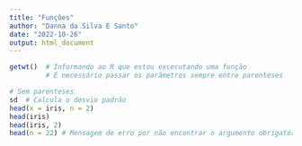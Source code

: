 ```yaml
---
title: "Funções"
author: "Danna da Silva E Santo"
date: "2022-10-26"
output: html_document
---
```


```r
getwt()  # Informando ao R que estou excecutando uma função
         # É necessário passar os parâmetros sempre entre parenteses 

# Sem parenteses
sd  # Calcula o desvio padrão 
head(x = iris, n = 2)
head(iris)
head(iris, 2)
head(n = 22) # Mensagem de erro por não encontrar o argumento obrigatório

```